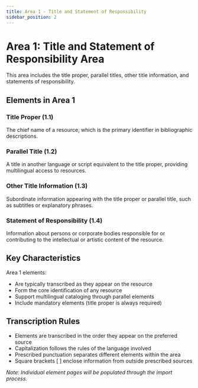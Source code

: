 ```yaml
---
title: Area 1 - Title and Statement of Responsibility
sidebar_position: 2
---
```


# Area 1: Title and Statement of Responsibility Area

This area includes the title proper, parallel titles, other title information, and statements of responsibility.

## Elements in Area 1

### Title Proper (1.1)
The chief name of a resource, which is the primary identifier in bibliographic descriptions.

### Parallel Title (1.2)
A title in another language or script equivalent to the title proper, providing multilingual access to resources.

### Other Title Information (1.3)
Subordinate information appearing with the title proper or parallel title, such as subtitles or explanatory phrases.

### Statement of Responsibility (1.4)
Information about persons or corporate bodies responsible for or contributing to the intellectual or artistic content of the resource.

## Key Characteristics

Area 1 elements:
- Are typically transcribed as they appear on the resource
- Form the core identification of any resource
- Support multilingual cataloging through parallel elements
- Include mandatory elements (title proper is always required)

## Transcription Rules

- Elements are transcribed in the order they appear on the preferred source
- Capitalization follows the rules of the language involved
- Prescribed punctuation separates different elements within the area
- Square brackets [ ] enclose information from outside prescribed sources

*Note: Individual element pages will be populated through the import process.*
